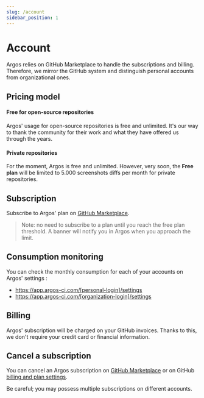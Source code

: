 ```yaml
---
slug: /account
sidebar_position: 1
---
```


# Account

Argos relies on GitHub Marketplace to handle the subscriptions and billing. Therefore, we mirror the GitHub system and distinguish personal accounts from organizational ones.

## Pricing model

#### Free for open-source repositories

Argos' usage for open-source repositories is free and unlimited. It's our way to thank the community for their work and what they have offered us through the years.

#### Private repositories

For the moment, Argos is free and unlimited. However, very soon, the **Free plan** will be limited to 5.000 screenshots diffs per month for private repositories.

<!---
By default, an account that uses less than 5.000 screenshots diffs/month uses the **Free plan**. If you exceed this threshold, you must subscribe to a [paid plan on GitHub Marketplace](https://github.com/marketplace/argos-ci). Otherwise, you won't be able to upload more screenshots to Argos until next month's renewal.
-->

## Subscription

Subscribe to Argos' plan on [GitHub Marketplace](https://github.com/marketplace/argos-ci).

> Note: no need to subscribe to a plan until you reach the free plan threshold. A banner will notify you in Argos when you approach the limit.

## Consumption monitoring

You can check the monthly consumption for each of your accounts on Argos' settings :

- https://app.argos-ci.com/[personal-login]/settings
- https://app.argos-ci.com/[organization-login]/settings

## Billing

Argos' subscription will be charged on your GitHub invoices. Thanks to this, we don't require your credit card or financial information.

## Cancel a subscription

You can cancel an Argos subscription on [GitHub Marketplace](https://github.com/marketplace/argos-ci) or on GitHub [billing and plan settings](https://github.com/settings/billing).

Be careful; you may possess multiple subscriptions on different accounts.

